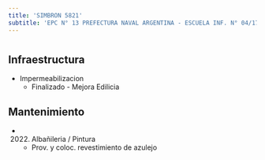 ```yaml
---
title: 'SIMBRON 5821'
subtitle: 'EPC N° 13 PREFECTURA NAVAL ARGENTINA - ESCUELA INF. N° 04/17°'
---
```


#
## Infraestructura

* Impermeabilizacion 
    + Finalizado - Mejora Edilicia 


## Mantenimiento

*  (2022) Albañileria / Pintura 
    + Prov. y coloc. revestimiento de azulejo







